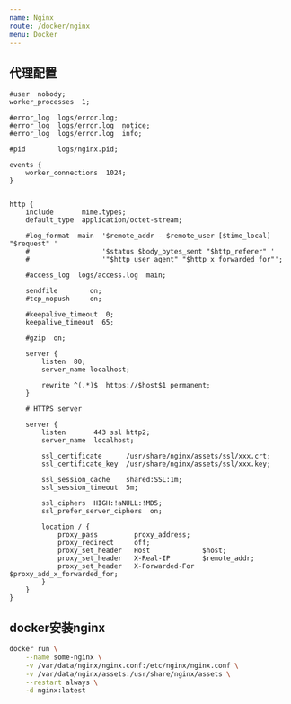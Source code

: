 ```yaml
---
name: Nginx
route: /docker/nginx
menu: Docker
---
```


## 代理配置

```nginx
#user  nobody;
worker_processes  1;

#error_log  logs/error.log;
#error_log  logs/error.log  notice;
#error_log  logs/error.log  info;

#pid        logs/nginx.pid;

events {
    worker_connections  1024;
}


http {
    include       mime.types;
    default_type  application/octet-stream;

    #log_format  main  '$remote_addr - $remote_user [$time_local] "$request" '
    #                  '$status $body_bytes_sent "$http_referer" '
    #                  '"$http_user_agent" "$http_x_forwarded_for"';

    #access_log  logs/access.log  main;

    sendfile        on;
    #tcp_nopush     on;

    #keepalive_timeout  0;
    keepalive_timeout  65;

    #gzip  on;

    server {
        listen  80;
        server_name localhost;

        rewrite ^(.*)$  https://$host$1 permanent;
    }

    # HTTPS server

    server {
        listen       443 ssl http2;
        server_name  localhost;

        ssl_certificate      /usr/share/nginx/assets/ssl/xxx.crt;
        ssl_certificate_key  /usr/share/nginx/assets/ssl/xxx.key;

        ssl_session_cache    shared:SSL:1m;
        ssl_session_timeout  5m;

        ssl_ciphers  HIGH:!aNULL:!MD5;
        ssl_prefer_server_ciphers  on;

        location / {
            proxy_pass         proxy_address;
            proxy_redirect     off;
            proxy_set_header   Host             $host;
            proxy_set_header   X-Real-IP        $remote_addr;
            proxy_set_header   X-Forwarded-For  $proxy_add_x_forwarded_for;
        }
    }
}
```

## docker安装nginx
```bash
docker run \
    --name some-nginx \
    -v /var/data/nginx/nginx.conf:/etc/nginx/nginx.conf \
    -v /var/data/nginx/assets:/usr/share/nginx/assets \
    --restart always \
    -d nginx:latest
```
